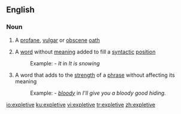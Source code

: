 ==English==
{{wikipedia}}

===Noun===
{{en-noun}}

#A [[profane]], [[vulgar]] or [[obscene]] [[oath]]
#{{linguistics}} A [[word]] without [[meaning]] added to fill a [[syntactic]] [[position]]
#:Example: - ''It'' in ''It is snowing''
#{{linguistics}} A word that adds to the [[strength]] of a [[phrase]] without affecting its meaning
#:Example: - ''[[bloody]]'' in ''I'll give you a bloody good hiding.''

[[io:expletive]]
[[ku:expletive]]
[[vi:expletive]]
[[tr:expletive]]
[[zh:expletive]]